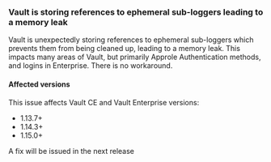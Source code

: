 ### Vault is storing references to ephemeral sub-loggers leading to a memory leak

Vault is unexpectedly storing references to ephemeral sub-loggers which prevents them from being cleaned up, leading to
a memory leak. This impacts many areas of Vault, but primarily Approle Authentication methods, and logins in Enterprise.
There is no workaround.

#### Affected versions

This issue affects Vault CE and Vault Enterprise versions:
- 1.13.7+
- 1.14.3+
- 1.15.0+

A fix will be issued in the next release
